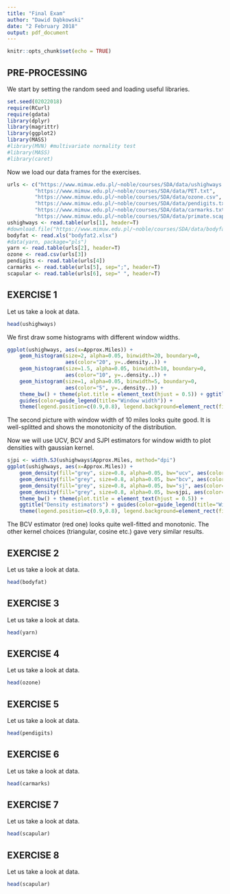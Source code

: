 ```yaml
---
title: "Final Exam"
author: "Dawid Dąbkowski"
date: "2 February 2018"
output: pdf_document
---
```


```r
knitr::opts_chunk$set(echo = TRUE)
```

## PRE-PROCESSING

We start by setting the random seed and loading useful libraries.

```r
set.seed(02022018)
require(RCurl)
require(gdata)
library(dplyr)
library(magrittr)
library(ggplot2)
library(MASS)
#library(MVN) #multivariate normality test
#library(MASS)
#library(caret)
```

Now we load our data frames for the exercises.

```r
urls <- c("https://www.mimuw.edu.pl/~noble/courses/SDA/data/ushighways.txt",
         "https://www.mimuw.edu.pl/~noble/courses/SDA/data/PET.txt",
         "https://www.mimuw.edu.pl/~noble/courses/SDA/data/ozone.csv",
         "https://www.mimuw.edu.pl/~noble/courses/SDA/data/pendigits.txt",
         "https://www.mimuw.edu.pl/~noble/courses/SDA/data/carmarks.txt",
         "https://www.mimuw.edu.pl/~noble/courses/SDA/data/primate.scapulae.txt")
ushighways <- read.table(urls[1], header=T)
#download.file("https://www.mimuw.edu.pl/~noble/courses/SDA/data/bodyfat2.XLS", destfile="bodyfat2.xls")
bodyfat <- read.xls("bodyfat2.xlsx")
#data(yarn, package="pls")
yarn <- read.table(urls[2], header=T)
ozone <- read.csv(urls[3])
pendigits <- read.table(urls[4])
carmarks <- read.table(urls[5], sep=";", header=T)
scapular <- read.table(urls[6], sep=" ", header=T)
```

## EXERCISE 1

Let us take a look at data.

```r
head(ushighways)
```

We first draw some histograms with different window widths.

```r
ggplot(ushighways, aes(x=Approx.Miles)) + 
    geom_histogram(size=2, alpha=0.05, binwidth=20, boundary=0, 
                   aes(color="20", y=..density..)) + 
    geom_histogram(size=1.5, alpha=0.05, binwidth=10, boundary=0, 
                   aes(color="10", y=..density..)) +
    geom_histogram(size=1, alpha=0.05, binwidth=5, boundary=0, 
                   aes(color="5", y=..density..)) +
    theme_bw() + theme(plot.title = element_text(hjust = 0.5)) + ggtitle("Histograms") +
    guides(color=guide_legend(title="Window width")) + 
    theme(legend.position=c(0.9,0.8), legend.background=element_rect(fill=alpha('blue',0)))
```

The second picture with window width of 10 miles looks quite good. It is well-splitted and shows the  monotonicity of the distribution.

Now we will use UCV, BCV and SJPI estimators for window width to plot densities with gaussian kernel.

```r
sjpi <- width.SJ(ushighways$Approx.Miles, method="dpi")
ggplot(ushighways, aes(x=Approx.Miles)) + 
    geom_density(fill="grey", size=0.8, alpha=0.05, bw="ucv", aes(color="UCV")) + 
    geom_density(fill="grey", size=0.8, alpha=0.05, bw="bcv", aes(color="BCV")) +
    geom_density(fill="grey", size=0.8, alpha=0.05, bw="sj", aes(color="SJ")) +
    geom_density(fill="grey", size=0.8, alpha=0.05, bw=sjpi, aes(color="SJPI")) +
    theme_bw() + theme(plot.title = element_text(hjust = 0.5)) + 
    ggtitle("Density estimators") + guides(color=guide_legend(title="Window width")) + 
    theme(legend.position=c(0.9,0.8), legend.background=element_rect(fill=alpha('blue',0)))
```

The BCV estimator (red one) looks quite well-fitted and monotonic. The other kernel choices (triangular, cosine etc.) gave very similar results.

## EXERCISE 2

Let us take a look at data.

```r
head(bodyfat)
```

## EXERCISE 3

Let us take a look at data.

```r
head(yarn)
```

## EXERCISE 4

Let us take a look at data.

```r
head(ozone)
```

## EXERCISE 5

Let us take a look at data.

```r
head(pendigits)
```

## EXERCISE 6

Let us take a look at data.

```r
head(carmarks)
```

## EXERCISE 7

Let us take a look at data.

```r
head(scapular)
```

## EXERCISE 8

Let us take a look at data.

```r
head(scapular)
```